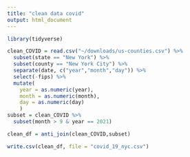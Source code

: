 ```yaml
---
title: "clean data covid"
output: html_document
---
```


```r
library(tidyverse)
```

```r
clean_COVID = read.csv("~/downloads/us-counties.csv") %>% 
  subset(state == "New York") %>% 
  subset(county == "New York City") %>% 
  separate(date, c("year","month","day")) %>% 
  select(-fips) %>%  
  mutate(
    year = as.numeric(year), 
    month = as.numeric(month),
    day = as.numeric(day)
    )
subset = clean_COVID %>% 
  subset(month > 9 & year == 2021)

clean_df = anti_join(clean_COVID,subset)

write.csv(clean_df, file = "covid_19_nyc.csv")
```

